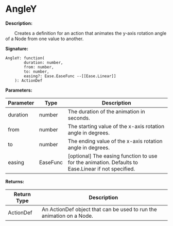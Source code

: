 # AngleY

**Description:**

&emsp;&emsp;Creates a definition for an action that animates the y-axis rotation angle of a Node from one value to another.

**Signature:**
```tl
AngleY: function(
		duration: number,
		from: number,
		to: number,
		easing?: Ease.EaseFunc --[[Ease.Linear]]
	): ActionDef
```

**Parameters:**

| Parameter | Type | Description |
| --- | --- | --- |
| duration | number | The duration of the animation in seconds. |
| from | number | The starting value of the x-axis rotation angle in degrees. |
| to | number | The ending value of the x-axis rotation angle in degrees. |
| easing | EaseFunc | [optional] The easing function to use for the animation. Defaults to Ease.Linear if not specified. |

**Returns:**

| Return Type | Description |
| --- | --- |
| ActionDef | An ActionDef object that can be used to run the animation on a Node. |
